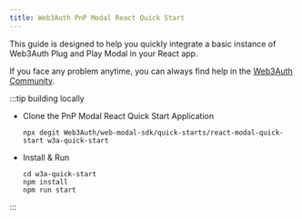 ```yaml
---
title: Web3Auth PnP Modal React Quick Start
---
```


This guide is designed to help you quickly integrate a basic instance of Web3Auth Plug and Play Modal in your React app.

If you face any problem anytime, you can always find help in the [Web3Auth Community](https://web3auth.io/community/c/help-pnp/pnp-modal/7).

:::tip building locally

- Clone the PnP Modal React Quick Start Application

  ```shell npm2yarn
  npx degit Web3Auth/web-modal-sdk/quick-starts/react-modal-quick-start w3a-quick-start
  ```

- Install & Run

  ```shell npm2yarn
  cd w3a-quick-start
  npm install
  npm run start
  ```

:::
